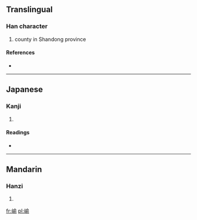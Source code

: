 ==Translingual==

===Han character===
{{Han char|rn=46|rad=山|as=09|sn=12|four=2872<sub>1</sub>|canj=山人一弓 (UOMN)}}

# county in Shandong province

====References====
* {{Han ref|kx=0315.200|dkj=08243|dj=0616.120|hdz=10787.200|uh=5D33|ud=23859|bh=D8E3|bd=55523}}

----

==Japanese==

===Kanji===
{{ja-kanji|grade=|rs=山09}}

# {{defn|Japanese|sort=山09}}

====Readings====
* {{ja-readings|on=[[ゆ]] (yu)|kun=}}

----

==Mandarin==

===Hanzi===
{{cmn-hanzi|pin=[[yú]] ([[yu2]])|wg=yü<sup>2</sup>}}

# {{defn|Mandarin|sort=山09}}

[[fr:崳]]
[[pl:崳]]